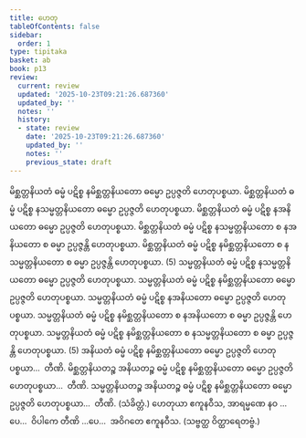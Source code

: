 ```yaml
---
title: ဟေတု
tableOfContents: false
sidebar:
  order: 1
type: tipitaka
basket: ab
book: p13
review:
  current: review
  updated: '2025-10-23T09:21:26.687360'
  updated_by: ''
  notes: ''
  history:
  - state: review
    date: '2025-10-23T09:21:26.687360'
    updated_by: ''
    notes: ''
    previous_state: draft
---
```



<ReviewStatus review={frontmatter.review} showDetails={true} />

<HypothesisAnnotation frontmatter={frontmatter} />

<DynamicBreadcrumb />

<Division number="43" book="p13" e="ch" v="40" p="191">

<Paragraph number="115" book="p13">
မိစ္ဆတ္တနိယတံ ဓမ္မံ ပဋိစ္စ နမိစ္ဆတ္တနိယတော ဓမ္မော ဥပ္ပဇ္ဇတိ ဟေတုပစ္စယာ. မိစ္ဆတ္တနိယတံ ဓမ္မံ ပဋိစ္စ နသမ္မတ္တနိယတော ဓမ္မော ဥပ္ပဇ္ဇတိ ဟေတုပစ္စယာ. မိစ္ဆတ္တနိယတံ ဓမ္မံ ပဋိစ္စ နအနိယတော ဓမ္မော ဥပ္ပဇ္ဇတိ ဟေတုပစ္စယာ. မိစ္ဆတ္တနိယတံ ဓမ္မံ ပဋိစ္စ နသမ္မတ္တနိယတော စ နအနိယတော စ ဓမ္မာ ဥပ္ပဇ္ဇန္တိ ဟေတုပစ္စယာ. မိစ္ဆတ္တနိယတံ ဓမ္မံ ပဋိစ္စ နမိစ္ဆတ္တနိယတော စ နသမ္မတ္တနိယတော စ ဓမ္မာ ဥပ္ပဇ္ဇန္တိ ဟေတုပစ္စယာ. (5)
</Paragraph>

<Paragraph number="116" book="p13">
သမ္မတ္တနိယတံ ဓမ္မံ ပဋိစ္စ နသမ္မတ္တနိယတော ဓမ္မော ဥပ္ပဇ္ဇတိ ဟေတုပစ္စယာ. သမ္မတ္တနိယတံ ဓမ္မံ ပဋိစ္စ နမိစ္ဆတ္တနိယတော ဓမ္မော ဥပ္ပဇ္ဇတိ ဟေတုပစ္စယာ. သမ္မတ္တနိယတံ ဓမ္မံ ပဋိစ္စ နအနိယတော ဓမ္မော ဥပ္ပဇ္ဇတိ ဟေတုပစ္စယာ. သမ္မတ္တနိယတံ ဓမ္မံ ပဋိစ္စ နမိစ္ဆတ္တနိယတော စ နအနိယတော စ ဓမ္မာ ဥပ္ပဇ္ဇန္တိ ဟေတုပစ္စယာ. သမ္မတ္တနိယတံ ဓမ္မံ ပဋိစ္စ နမိစ္ဆတ္တနိယတော စ နသမ္မတ္တနိယတော စ ဓမ္မာ ဥပ္ပဇ္ဇန္တိ ဟေတုပစ္စယာ. (5)
</Paragraph>

<Paragraph number="117" book="p13">
အနိယတံ ဓမ္မံ ပဋိစ္စ နမိစ္ဆတ္တနိယတော ဓမ္မော ဥပ္ပဇ္ဇတိ ဟေတုပစ္စယာ…  တီဏိ.
</Paragraph>

<Paragraph number="118" book="p13">
မိစ္ဆတ္တနိယတဉ္စ အနိယတဉ္စ ဓမ္မံ ပဋိစ္စ နမိစ္ဆတ္တနိယတော ဓမ္မော ဥပ္ပဇ္ဇတိ ဟေတုပစ္စယာ…  တီဏိ.
</Paragraph>

<Paragraph number="119" book="p13">
သမ္မတ္တနိယတဉ္စ အနိယတဉ္စ ဓမ္မံ ပဋိစ္စ နမိစ္ဆတ္တနိယတော ဓမ္မော ဥပ္ပဇ္ဇတိ ဟေတုပစ္စယာ…  တီဏိ. (သံခိတ္တံ.)
</Paragraph>

<Paragraph number="120" book="p13">
ဟေတုယာ ဧကူနဝီသ, အာရမ္မဏေ နဝ …ပေ…  ဝိပါကေ တီဏိ …ပေ…  အဝိဂတေ ဧကူနဝီသ. (သဗ္ဗတ္ထ ဝိတ္ထာရေတဗ္ဗံ.)
</Paragraph>
</Division>
